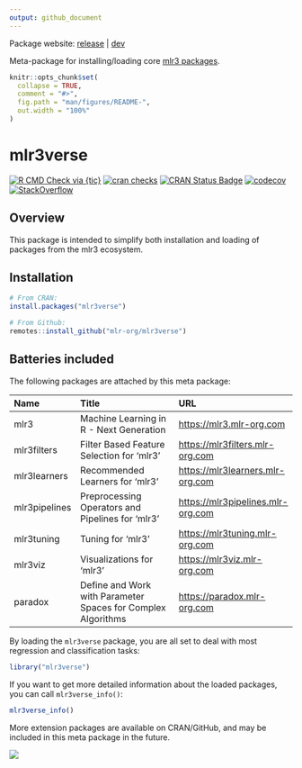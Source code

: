```yaml
---
output: github_document
---
```


<!-- README.md is generated from README.Rmd. Please edit that file -->

Package website: [release](https://mlr3verse.mlr-org.com/) | [dev](https://mlr3verse.mlr-org.com/dev)

Meta-package for installing/loading core [mlr3 packages](https://github.com/mlr-org/mlr3/wiki/Extension-Packages).

```r
knitr::opts_chunk$set(
  collapse = TRUE,
  comment = "#>",
  fig.path = "man/figures/README-",
  out.width = "100%"
)
```

# mlr3verse

<!-- badges: start -->
[![R CMD Check via {tic}](https://github.com/mlr-org/mlr3verse/workflows/R%20CMD%20Check%20via%20{tic}/badge.svg?branch=master)](https://github.com/mlr-org/mlr3verse/actions)
[![cran checks](https://cranchecks.info/badges/worst/mlr3verse)](https://cran.r-project.org/web/checks/check_results_mlr3verse.html)
[![CRAN Status Badge](https://www.r-pkg.org/badges/version-ago/mlr3verse)](https://cran.r-project.org/package=mlr3verse)
[![codecov](https://codecov.io/gh/mlr-org/mlr3verse/branch/master/graph/badge.svg)](https://codecov.io/gh/mlr-org/mlr3verse)
[![StackOverflow](https://img.shields.io/badge/stackoverflow-mlr3-orange.svg)](https://stackoverflow.com/questions/tagged/mlr3)
<!-- badges: end -->

## Overview

This package is intended to simplify both installation and loading of packages from the mlr3 ecosystem.

## Installation

``` r
# From CRAN:
install.packages("mlr3verse")

# From Github:
remotes::install_github("mlr-org/mlr3verse")
```

## Batteries included

The following packages are attached by this meta package:

| Name          | Title                                                        | URL                                 |
| :------------ | :----------------------------------------------------------- | :---------------------------------- |
| mlr3          | Machine Learning in R - Next Generation                      | <https://mlr3.mlr-org.com>          |
| mlr3filters   | Filter Based Feature Selection for ‘mlr3’                    | <https://mlr3filters.mlr-org.com>   |
| mlr3learners  | Recommended Learners for ‘mlr3’                              | <https://mlr3learners.mlr-org.com>  |
| mlr3pipelines | Preprocessing Operators and Pipelines for ‘mlr3’             | <https://mlr3pipelines.mlr-org.com> |
| mlr3tuning    | Tuning for ‘mlr3’                                            | <https://mlr3tuning.mlr-org.com>    |
| mlr3viz       | Visualizations for ‘mlr3’                                    | <https://mlr3viz.mlr-org.com>       |
| paradox       | Define and Work with Parameter Spaces for Complex Algorithms | <https://paradox.mlr-org.com>       |

By loading the `mlr3verse` package, you are all set to deal with most regression and classification tasks:

```r
library("mlr3verse")
```

If you want to get more detailed information about the loaded packages, you can call `mlr3verse_info()`:

```r
mlr3verse_info()
```

More extension packages are available on CRAN/GitHub, and may be included in this meta package in the future.

<a href="https://raw.githubusercontent.com/mlr-org/mlr3/master/man/figures/mlr3verse.svg?sanitize=true"><img src="https://raw.githubusercontent.com/mlr-org/mlr3/master/man/figures/mlr3verse.svg?sanitize=true" /></a>
